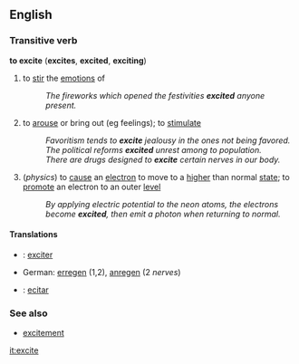 ==English==
===Transitive verb===
'''to excite''' ('''excites''', '''excited''', '''exciting''')
# to [[stir]] the [[emotion]]s of
#:''The fireworks which opened the festivities '''excited''' anyone present.''
# to [[arouse]] or bring out (eg feelings); to [[stimulate]]
#:''Favoritism tends to '''excite''' jealousy in the ones not being favored.''
#:''The political reforms '''excited''' unrest among to population.''
#:''There are drugs designed to '''excite''' certain nerves in our body.''
#(''physics'') to [[cause]] an [[electron]] to move to a [[higher]] than normal [[state]]; to [[promote]] an electron to an outer [[level]] <!--Could someone specify "state" and "level", please (with an attribute like "energy" e.g.).-->
#:''By applying electric potential to the neon atoms, the electrons become '''excited''', then emit a photon when returning to normal.''
====Translations====

* {{fr}} : [[exciter]]
*German: [[erregen]] (1,2), [[anregen]] (2 ''nerves'')
* {{io}} : [[ecitar]]

===See also===
*[[excitement]]

[[it:excite]]